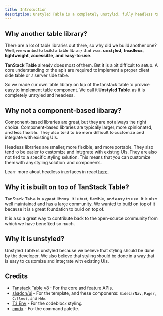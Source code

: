 ```yaml
---
title: Introduction
description: Unstyled Table is a completely unstyled, fully headless table building library for React.
---
```


## Why another table library?

There are a lot of table libraries out there, so why did we build another one? Well, we wanted to build a table library that was: **unstyled**, **headless**, **lightweight**, **accessible**, **and** **easy-to-use**.

[**TanStack Table**](https://tanstack.com/table/v8) already does most of them. But it is a bit difficult to setup. A core understanding of the apis are required to implement a proper client side table or a server side table.

So we made our own table library on top of the tanstack table to provide easy to implement table component. We call it **Unstyled Table**, as it is completely unstyled and headless.

## Why not a component-based libaray?

Component-based libraries are great, but they are not always the right choice. Component-based libraries are typically larger, more opinionated, and less flexible. They also tend to be more difficult to customize and integrate with existing UIs.

Headless libraries are smaller, more flexible, and more portable. They also tend to be easier to customize and integrate with existing UIs. They are also not tied to a specific styling solution. This means that you can customize them with any styling solution, and components.

Learn more about headless interfaces in react [here](https://blog.logrocket.com/the-complete-guide-to-building-headless-interface-components-in-react/).

## Why it is built on top of TanStack Table?

TanStack Table is a great library. It is fast, flexible, and easy to use. It is also well maintained and has a large community. We wanted to build on top of it because it is a great foundation to build on top of.

It is also a great way to contribute back to the open-source community from which we have benefited so much.

## Why it is unstyled?

Unstyled Table is unstyled because we believe that styling should be done by the developer. We also believe that styling should be done in a way that is easy to customize and integrate with existing UIs.

## Credits

- [Tanstack Table v8](https://tanstack.com/table/v8/docs) - For the core and feature APIs.
- [shadcn/ui](https://ui.shadcn.com/docs) - For the template, and these components: `SidebarNav`, `Pager`, `Callout`, and `Mdx`.
- [T3 Env](https://env.t3.gg/docs/introduction) - For the codeblock styling.
- [cmdx](https://cmdk.paco.me/) - For the command palette.
